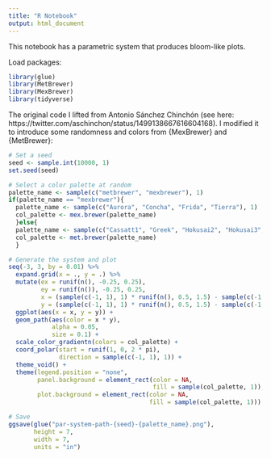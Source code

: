 ```yaml
---
title: "R Notebook"
output: html_document
---
```


This notebook has a parametric system that produces bloom-like plots.

Load packages:
```r
library(glue)
library(MetBrewer)
library(MexBrewer)
library(tidyverse)
```

The original code I lifted from Antonio Sánchez Chinchón (see here: https://twitter.com/aschinchon/status/1499138667616604168). I modified it to introduce some randomness and colors from {MexBrewer} and {MetBrewer}:
```r
# Set a seed
seed <- sample.int(10000, 1)
set.seed(seed)

# Select a color palette at random
palette_name <- sample(c("metbrewer", "mexbrewer"), 1)
if(palette_name == "mexbrewer"){
  palette_name <- sample(c("Aurora", "Concha", "Frida", "Tierra"), 1)
  col_palette <- mex.brewer(palette_name)
  }else{
  palette_name <- sample(c("Cassatt1", "Greek", "Hokusai2", "Hokusai3", "OKeeffe2", "Peru2", "Robert", "VanGogh3"), 1)
  col_palette <- met.brewer(palette_name)
  }

# Generate the system and plot
seq(-3, 3, by = 0.01) %>%
  expand.grid(x = ., y = .) %>%
  mutate(ex = runif(n(), -0.25, 0.25),
         ey = runif(n()), -0.25, 0.25,
         x = (sample(c(-1, 1), 1) * runif(n(), 0.5, 1.5) - sample(c(-1, 1), 1) * x - sample(c(-1, 1), 1) * sin(y^sample.int(4, 1)) + ex), 
         y = (sample(c(-1, 1), 1) * runif(n(), 0.5, 1.5) - sample(c(-1, 1), 1) * y - sample(c(-1, 1), 1) * cos(x^sample.int(4, 1)) + ey)) %>%
  ggplot(aes(x = x, y = y)) +
  geom_path(aes(color = x * y),
            alpha = 0.05, 
            size = 0.1) +
  scale_color_gradientn(colors = col_palette) +
  coord_polar(start = runif(1, 0, 2 * pi),
              direction = sample(c(-1, 1), 1)) +
  theme_void() +
  theme(legend.position = "none",
        panel.background = element_rect(color = NA,
                                        fill = sample(col_palette, 1)),
        plot.background = element_rect(color = NA,
                                       fill = sample(col_palette, 1)))

# Save
ggsave(glue("par-system-path-{seed}-{palette_name}.png"),
       height = 7,
       width = 7,
       units = "in")
```

